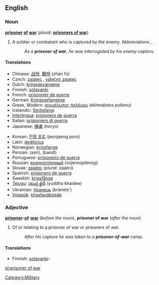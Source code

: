 ==English==

===Noun===
{{wikipedia}}
'''[[prisoner]] [[of]] [[war]]''' (''plural:'' '''[[prisoners of war]]''')

# A soldier or combatant who is captured by the enemy.  Abbreviations {{term|POW}}, {{term|PW}}.
#: ''As a '''prisoner of war''', he was interrogated by his enemy captors.''

====Translations====
{{trans-top|soldier or combatant captured by the enemy}}
* Chinese: [[战俘]], [[戰俘]] (zhàn fú)
* Czech: [[zajatec]] {{m}}, [[válečný zajatec]] {{m}}
* Dutch: [[krijgsgevangene]]
* Finnish: [[sotavanki]]
* French: [[prisonnier de guerre]] {{m}}
* German: [[Kriegsgefangene]] {{m}}
* Greek, Modern: [[αιχμάλωτος πολέμου]] (ekhmálotos polému)
* Icelandic: [[Stríðsfangi]] {{m}}
* [[Interlingua]]: [[prisionero de guerra]]
* Italian: [[prigioniero di guerra]] {{m}}
* Japanese: [[捕虜]] (horyo)
{{trans-mid}}
* Korean: [[전쟁 포로]] (jeonjaeng poro)
* Latin: [[dediticius]] {{m}}
* Norwegian: [[krigsfange]] {{m}}
* Persian: {{fa-Arab|[[اسیر]]}} (asir), {{fa-Arab|[[بندی]]}} (bandi)
* Portuguese: [[prisioneiro de guerra]] {{m}}
* Russian: [[военнопленный]] (vojennoplénnyj) {{m}}
* Slovak: [[zajatec]] {{m}} (''plural:'' zajatci)
* Spanish: [[prisionero de guerra]] {{m}}
* Swedish: [[krigsfånge]]
* [[Telugu]]: [[యుద్ధ ఖైదీ]] (yuddha khaidee)
* Ukrainian: [[бранець]] (bránets') {{m}}
* [[Volapük]]: [[kligafanäböpäb]]
{{trans-bottom}}

===Adjective===
'''[[prisoner]]-[[of]]-[[war]]''' (''before the noun''), '''prisoner of war''' (''after the noun'')

# Of or relating to a prisoner of war or prisoners of war.
#: ''After his capture he was taken to a '''prisoner-of-war''' camp.''

====Translations====
{{top}}
* Finnish: [[sotavanki]]-
{{bottom}}

[[Category:Military]]

[[pl:prisoner of war]]